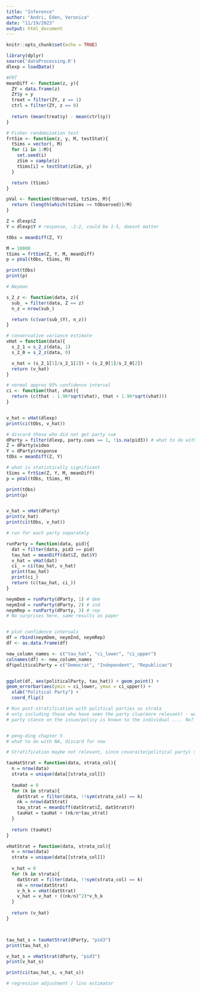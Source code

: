 ```yaml
---
title: "Inference"
author: "Andri, Eden, Veronica"
date: "11/19/2023"
output: html_document
---
```


```r
knitr::opts_chunk$set(echo = TRUE)
```

```r
library(dplyr)
source('dataProcessing.R')
dlexp = loadData()
```


```r
#FRT
meanDiff <- function(z, y){
  ZY = data.frame(z)
  ZY$y = y
  treat = filter(ZY, z == 1)
  ctrl = filter(ZY, z == 0)
  
  return (mean(treat$y) - mean(ctrl$y))
}

# Fisher randomization test
frtSim <- function(z, y, M, testStat){
  tSims = vector(, M)
  for (i in 1:M){
    set.seed(i)
    zSim = sample(z)
    tSims[i] = testStat(zSim, y)
  }

  return (tSims)
}

pVal <- function(tObserved, tzSims, M){
  return (length(which(tzSims >= tObserved))/M)
}
```

```r
Z = dlexp$Z
Y = dlexp$Y # response, -2:2, could be 1-5, doesnt matter

tObs = meanDiff(Z, Y)

M = 10000
tSims = frtSim(Z, Y, M, meanDiff)
p = pVal(tObs, tSims, M)

print(tObs)
print(p)
```



```r
# Neyman

s_2_z <- function(data, z){
  sub_ = filter(data, Z == z)
  n_z = nrow(sub_)

  return (c(var(sub_$Y), n_z))
}

# conservative variance estimate
vHat = function(data){
  s_2_1 = s_2_z(data, 1)
  s_2_0 = s_2_z(data, 0)

  v_hat = (s_2_1[1]/s_2_1[2]) + (s_2_0[1]/s_2_0[2])
  return (v_hat)
}

# normal approx 95% confidence interval
ci <- function(that, vhat){
  return (c(that - 1.96*sqrt(vhat), that + 1.96*sqrt(vhat)))
}


v_hat = vHat(dlexp)
print(ci(tObs, v_hat))
```


```r
# discard those who did not get party cue
dParty = filter(dlexp, party.cues == 1, !is.na(pid3)) # what to do with NA, discard for now
Z = dParty$video
Y = dParty$response
tObs = meanDiff(Z, Y)

# what is statistically significant
tSims = frtSim(Z, Y, M, meanDiff)
p = pVal(tObs, tSims, M)

print(tObs)
print(p)


v_hat = vHat(dParty)
print(v_hat)
print(ci(tObs, v_hat))
```
```r
# run for each party separately

runParty = function(data, pid){
  dat = filter(data, pid3 == pid)
  tau_hat = meanDiff(dat$Z, dat$Y)
  v_hat = vHat(dat)
  ci_ = ci(tau_hat, v_hat)
  print(tau_hat)
  print(ci_)
  return (c(tau_hat, ci_))
}

neymDem = runParty(dParty, 1) # dem
neymInd = runParty(dParty, 2) # ind
neymRep = runParty(dParty, 3) # rep
# No surprises here, same results as paper


# plot confidence intervals
df = rbind(neymDem, neymInd, neymRep)
df <- as.data.frame(df)

new_column_names <- c("tau_hat", "ci_lower", "ci_upper")
colnames(df) <- new_column_names
df$politicalParty = c("Democrat", "Independent", "Republican")


ggplot(df, aes(politicalParty, tau_hat)) + geom_point() +  
geom_errorbar(aes(ymin = ci_lower, ymax = ci_upper)) +
  xlab("Political Party") +
  coord_flip()
```


```r
# Run post-stratification with political parties as strata
# only including those who have seen the party clue(more relevant) - we could frame our "research question" as: Does knowing the conclusion from a minipublic have an effect on .... if
# party stance on the issue/policy is known to the individual .... No?


# peng-ding chapter 5
# what to do with NA, discard for now

# Stratification maybe not relevant, since covaraite(political party) split is even in treatment and control

tauHatStrat = function(data, strata_col){
  n = nrow(data)
  strata = unique(data[[strata_col]])
  
  tauHat = 0
  for (k in strata){
    datStrat = filter(data, !!sym(strata_col) == k)
    nk = nrow(datStrat)
    tau_strat = meanDiff(datStrat$Z, datStrat$Y)
    tauHat = tauHat + (nk/n*tau_strat)
  }
    
  return (tauHat)
}

vHatStrat = function(data, strata_col){
  n = nrow(data)
  strata = unique(data[[strata_col]])
  
  v_hat = 0
  for (k in strata){
    datStrat = filter(data, !!sym(strata_col) == k)
    nk = nrow(datStrat)
    v_h_k = vHat(datStrat)
    v_hat = v_hat + ((nk/n)^2)*v_h_k
  }
    
  return (v_hat)
}



tau_hat_s = tauHatStrat(dParty, "pid3")
print(tau_hat_s)

v_hat_s = vHatStrat(dParty, "pid3")
print(v_hat_s)

print(ci(tau_hat_s, v_hat_s))
```

```r
# regression adjustment / lins estimator
```

